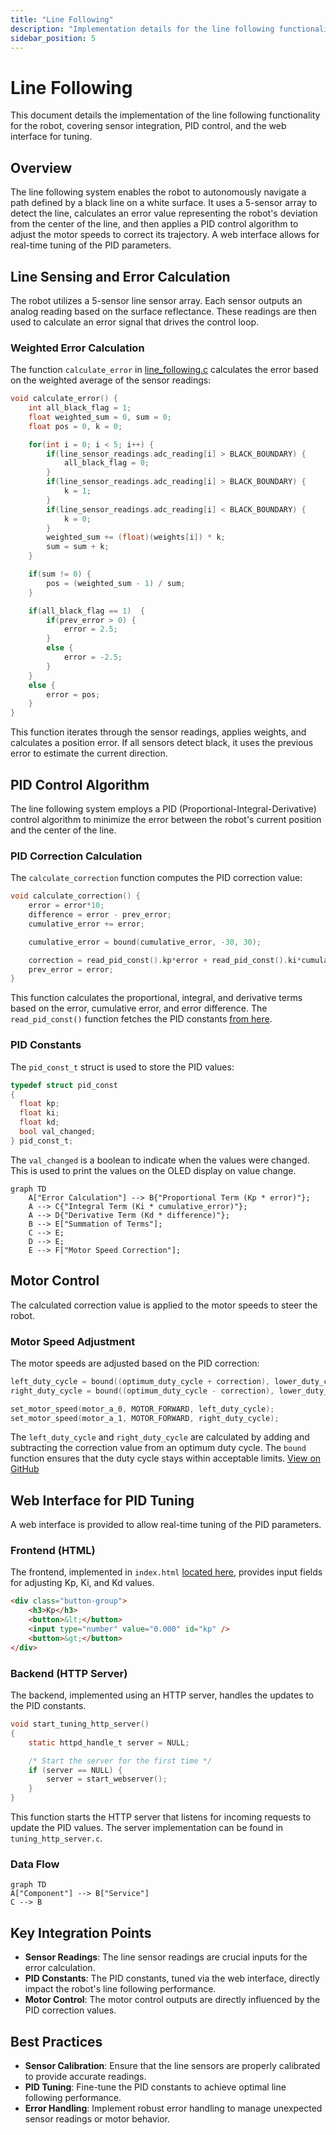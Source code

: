 ```yaml
---
title: "Line Following"
description: "Implementation details for the line following functionality, including sensor integration and control algorithms."
sidebar_position: 5
---
```

 # Line Following

This document details the implementation of the line following functionality for the robot, covering sensor integration, PID control, and the web interface for tuning.

## Overview

The line following system enables the robot to autonomously navigate a path defined by a black line on a white surface. It uses a 5-sensor array to detect the line, calculates an error value representing the robot's deviation from the center of the line, and then applies a PID control algorithm to adjust the motor speeds to correct its trajectory. A web interface allows for real-time tuning of the PID parameters.

## Line Sensing and Error Calculation

The robot utilizes a 5-sensor line sensor array. Each sensor outputs an analog reading based on the surface reflectance. These readings are then used to calculate an error signal that drives the control loop.

### Weighted Error Calculation

The function `calculate_error` in [line_following.c](https://github.com/SRA-VJTI/Wall-E/blob/main/6_line_following/main/line_following.c) calculates the error based on the weighted average of the sensor readings:

```c
void calculate_error() {
    int all_black_flag = 1;
    float weighted_sum = 0, sum = 0; 
    float pos = 0, k = 0;

    for(int i = 0; i < 5; i++) {
        if(line_sensor_readings.adc_reading[i] > BLACK_BOUNDARY) {
            all_black_flag = 0;
        }
        if(line_sensor_readings.adc_reading[i] > BLACK_BOUNDARY) {
            k = 1;
        }
        if(line_sensor_readings.adc_reading[i] < BLACK_BOUNDARY) {
            k = 0;
        }
        weighted_sum += (float)(weights[i]) * k;
        sum = sum + k;
    }

    if(sum != 0) {
        pos = (weighted_sum - 1) / sum;
    }

    if(all_black_flag == 1)  {
        if(prev_error > 0) {
            error = 2.5;
        }
        else {
            error = -2.5;
        }
    }
    else {
        error = pos;
    }
}
```

This function iterates through the sensor readings, applies weights, and calculates a position error. If all sensors detect black, it uses the previous error to estimate the current direction.

## PID Control Algorithm

The line following system employs a PID (Proportional-Integral-Derivative) control algorithm to minimize the error between the robot's current position and the center of the line.

### PID Correction Calculation

The `calculate_correction` function computes the PID correction value:

```c
void calculate_correction() {
    error = error*10;
    difference = error - prev_error;
    cumulative_error += error;

    cumulative_error = bound(cumulative_error, -30, 30);

    correction = read_pid_const().kp*error + read_pid_const().ki*cumulative_error + read_pid_const().kd*difference;
    prev_error = error;
}
```

This function calculates the proportional, integral, and derivative terms based on the error, cumulative error, and error difference. The `read_pid_const()` function fetches the PID constants [from here](https://github.com/SRA-VJTI/Wall-E/blob/main/6_line_following/main/line_following.c#L39).

### PID Constants
The `pid_const_t` struct is used to store the PID values:
```c
typedef struct pid_const
{
  float kp;
  float ki;
  float kd;
  bool val_changed;
} pid_const_t;
```
The `val_changed` is a boolean to indicate when the values were changed.
This is used to print the values on the OLED display on value change.





```mermaid
graph TD
    A["Error Calculation"] --> B{"Proportional Term (Kp * error)"};
    A --> C{"Integral Term (Ki * cumulative_error)"};
    A --> D{"Derivative Term (Kd * difference)"};
    B --> E["Summation of Terms"];
    C --> E;
    D --> E;
    E --> F["Motor Speed Correction"];
```



## Motor Control

The calculated correction value is applied to the motor speeds to steer the robot.

### Motor Speed Adjustment

The motor speeds are adjusted based on the PID correction:

```c
left_duty_cycle = bound((optimum_duty_cycle + correction), lower_duty_cycle, higher_duty_cycle);
right_duty_cycle = bound((optimum_duty_cycle - correction), lower_duty_cycle, higher_duty_cycle);

set_motor_speed(motor_a_0, MOTOR_FORWARD, left_duty_cycle);
set_motor_speed(motor_a_1, MOTOR_FORWARD, right_duty_cycle);
```

The `left_duty_cycle` and `right_duty_cycle` are calculated by adding and subtracting the correction value from an optimum duty cycle.  The `bound` function ensures that the duty cycle stays within acceptable limits. [View on GitHub](https://github.com/SRA-VJTI/Wall-E/blob/main/6_line_following/main/line_following.c#L136-L137)

## Web Interface for PID Tuning

A web interface is provided to allow real-time tuning of the PID parameters.

### Frontend (HTML)

The frontend, implemented in `index.html` [located here](https://github.com/SRA-VJTI/Wall-E/blob/main/6_line_following/frontend/index.html), provides input fields for adjusting Kp, Ki, and Kd values.

```html
<div class="button-group">
    <h3>Kp</h3>
    <button>&lt;</button>
    <input type="number" value="0.000" id="kp" />
    <button>&gt;</button>
</div>
```

### Backend (HTTP Server)

The backend, implemented using an HTTP server, handles the updates to the PID constants.

```c
void start_tuning_http_server()
{
    static httpd_handle_t server = NULL;

    /* Start the server for the first time */
    if (server == NULL) {
        server = start_webserver();
    }
}
```

This function starts the HTTP server that listens for incoming requests to update the PID values. The server implementation can be found in `tuning_http_server.c`.

### Data Flow





```mermaid
graph TD
A["Component"] --> B["Service"]
C --> B
```



## Key Integration Points

- **Sensor Readings**: The line sensor readings are crucial inputs for the error calculation.
- **PID Constants**: The PID constants, tuned via the web interface, directly impact the robot's line following performance.
- **Motor Control**: The motor control outputs are directly influenced by the PID correction values.

## Best Practices

- **Sensor Calibration**: Ensure that the line sensors are properly calibrated to provide accurate readings.
- **PID Tuning**: Fine-tune the PID constants to achieve optimal line following performance.
- **Error Handling**: Implement robust error handling to manage unexpected sensor readings or motor behavior.